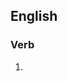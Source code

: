 {{also|placekick|place kick}}

==English==

===Verb===
{{en-verb}}

# {{alt form|placekick|lang=en}}
